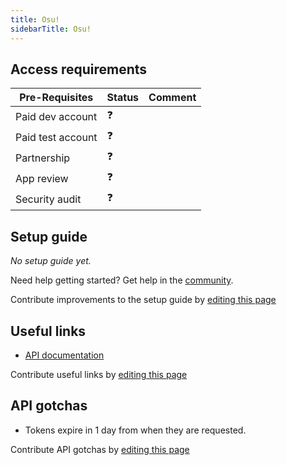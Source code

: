 ```yaml
---
title: Osu!
sidebarTitle: Osu!
---
```



<Overview />
<PreBuiltTooling />
<PreBuiltUseCases />

## Access requirements
| Pre-Requisites | Status | Comment|
| - | - | - |
| Paid dev account | ❓ |  |
| Paid test account | ❓ |  |
| Partnership | ❓ | |
| App review | ❓ |  |
| Security audit | ❓ | |


## Setup guide

_No setup guide yet._

<Tip>Need help getting started? Get help in the [community](https://nango.dev/slack).</Tip>

<Note>Contribute improvements to the setup guide by [editing this page](https://github.com/nangohq/nango/tree/master/docs-v2/integrations/all/osu.mdx)</Note>


## Useful links

-   [API documentation](https://docs.ppy.sh)

<Note>Contribute useful links by [editing this page](https://github.com/nangohq/nango/tree/master/docs-v2/integrations/all/osu.mdx)</Note>

## API gotchas

-   Tokens expire in 1 day from when they are requested.

<Note>Contribute API gotchas by [editing this page](https://github.com/nangohq/nango/tree/master/docs-v2/integrations/all/osu.mdx)</Note>
